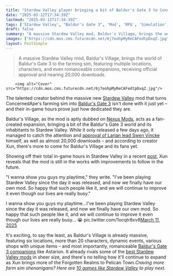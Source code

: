 ```yaml
---
title: "Stardew Valley player bringing a bit of Baldur's Gate 3 to ConcernedApe's farming sim, now with Larian's seal of approval, says they've played over 1,500 hours and will improve the mod"
date: "2025-03-12T17:34:39Z"
lastmod: "2025-03-12T17:34:39Z"
tags: ['Stardew Valley', "Baldur's Gate 3", 'Mod', 'RPG', 'Simulation', 'PC']
draft: false
summary: "A massive Stardew Valley mod, Baldur's Village, brings the world of Baldur's Gate 3 to the farming sim, featuring  multiple locations, characters, and even romanceable companions, receiving  official approval and nearing 20,000 downloads."
images: ["https://cdn.mos.cms.futurecdn.net/6j7eohpMyReCAFedtpDxqZ.jpg"]
layout: PostSimple
---
```

> A massive Stardew Valley mod, Baldur's Village, brings the world of Baldur's Gate 3 to the farming sim, featuring  multiple locations, characters, and even romanceable companions, receiving  official approval and nearing 20,000 downloads.


        <img alt="Cover" src="https://cdn.mos.cms.futurecdn.net/6j7eohpMyReCAFedtpDxqZ.jpg"/>
        
The talented creator behind the massive new [<u>Stardew Valley</u>](https://www.gamesradar.com/stardew-valley-guide/) mod that turns ConcernedApe's farming sim into [<u>Baldur's Gate 3</u>](https://www.gamesradar.com/baldurs-gate-3-guide/) isn't done with it just yet – and their in-game hours prove just how dedicated they are.

Baldur's Village, as the mod is aptly dubbed on [<u>Nexus Mods</u>](https://www.nexusmods.com/stardewvalley/mods/30888), acts as a fan-created expansion, bringing a bit of the Baldur's Gate 3 world and its inhabitants to Stardew Valley. While it only released a few days ago, it managed to catch the attention and [<u>approval of Larian lead Swen Vincke</u>](https://www.gamesradar.com/games/simulation/baldurs-gate-3-director-swen-vincke-gives-his-official-approval-to-the-stardew-valley-mod-that-brings-the-d-and-d-rpg-to-pelican-town/) himself, as well as almost 20,000 downloads – and according to creator Xun, there's more to come for Baldur's Village and its fans yet.

Showing off their total in-game hours in Stardew Valley in a recent [<u>post</u>](https://x.com/XunHe1145/status/1899547388102000824), Xun reveals that the mod is still in the works with improvements to follow in the future.

"I wanna show you guys my playtime," they write. "I've been playing Stardew Valley since the day it was released, and now we finally have our own mod. So happy that such people like it, and we will continue to improve it even though our lives are really busy."

I wanna show you guys my playtime...I've been playing Stardew Valley since the day it was released, and now we finally have our own mod. So happy that such people like it, and we will continue to improve it even though our lives are really busy... 😭 pic.twitter.com/1ocqtr8xv8[March 11, 2025](https://twitter.com/cantworkitout/status/1899547388102000824)

It's exciting, to say the least, as Baldur's Village is already massive, featuring six locations, more than 20 characters, dynamic events, various shops with unique items – and most importantly, romanceable [<u>Baldur's Gate 3 companions</u>](https://www.gamesradar.com/baldurs-gate-3-companions-party/) like Astarion. It already rivals some of the [<u>best Stardew Valley mods</u>](https://www.gamesradar.com/best-stardew-valley-mods/) in sheer size, and there's no telling how it'll continue to expand as Xun brings more of the Forgotten Realms to Pelican Town.*Craving more farm sim shenanigans? Here are *[<u><em>10 games like Stardew Valley</em></u>](https://www.gamesradar.com/games-like-stardew-valley/)* to play next.*
        